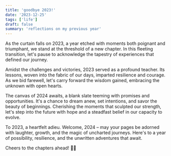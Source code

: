```yaml
---
title: 'goodbye 2023!'
date: '2023-12-25'
tags: ['life']
draft: false
summary: 'reflections on my previous year'
---
```


As the curtain falls on 2023, a year etched with moments both poignant and triumphant, we stand at the threshold of a new chapter. In this fleeting transition, let's pause to acknowledge the tapestry of experiences that defined our journey.

Amidst the challenges and victories, 2023 served as a profound teacher. Its lessons, woven into the fabric of our days, imparted resilience and courage. As we bid farewell, let's carry forward the wisdom gained, embracing the unknown with open hearts.

The canvas of 2024 awaits, a blank slate teeming with promises and opportunities. It's a chance to dream anew, set intentions, and savor the beauty of beginnings. Cherishing the moments that sculpted our strength, let's step into the future with hope and a steadfast belief in our capacity to evolve.

To 2023, a heartfelt adieu. Welcome, 2024 – may your pages be adorned with laughter, growth, and the magic of uncharted journeys. Here's to a year of possibility, resilience, and the unwritten adventures that await.

Cheers to the chapters ahead! 🥂✨
